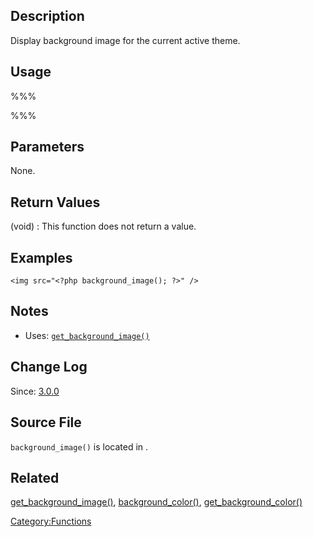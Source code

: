 == Description ==
Display background image for the current active theme. 

== Usage ==
%%%<?php background_image(); ?>%%%

== Parameters ==
None.

== Return Values ==
; (void) : This function does not return a value.

== Examples ==
<pre>
<img src="<?php background_image(); ?>" />
</pre>

== Notes ==
* Uses: <tt>[[Function Reference/get_background_image|get_background_image()]]</tt>

== Change Log ==
Since: [[Version_3.0|3.0.0]]

== Source File ==
<tt>background_image()</tt> is located in {{Trac|wp-includes/theme.php}}.

== Related ==
[[Function Reference/get_background_image|get_background_image()]],
[[Function Reference/background_color|background_color()]],
[[Function Reference/get_background_color| get_background_color()]]

<!--
    To Do:
    Need to create groups of functions and create templates to add them to a page quickly.
    Some functions may be related to many groups of functions.
-->

{{Copyedit}}
{{Tag Footer}}

[[Category:Functions]]